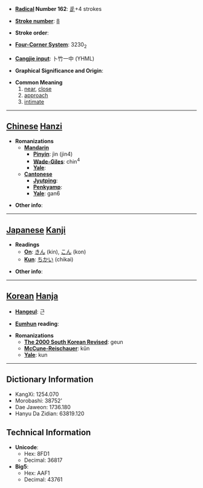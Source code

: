 * '''[[Wiktionary:Chinese radical index| Radical]] Number 162''': [[Wiktionary:Chinese radical index 辵|辵]]+4 strokes

* '''[[Wiktionary:Chinese total strokes index|Stroke number]]''': [[Wiktionary:Chinese total strokes index 8|8]]

* '''Stroke order''': 

* '''[[Wiktionary:Chinese four corner index|Four-Corner System]]''': 3230<sub>2</sub>

* '''[[Wiktionary:Chinese Cangjie index|Cangjie input]]''': 卜竹一中 (YHML)

* '''Graphical Significance and Origin''': 

* '''Common Meaning'''
*# [[near]], [[close]]
*# [[approach]]
*# [[intimate]]


----

== [[Chinese]] [[Hanzi]] ==

* '''Romanizations'''
** '''[[Mandarin]]'''
*** '''[[Pinyin]]''': jìn (jin4)
*** '''[[Wade-Giles]]''': chin<sup>4</sup>
*** '''[[Yale]]''': 
** '''[[Cantonese]]'''
*** '''[[Jyutping]]''':
*** '''[[Penkyamp]]''': 
*** '''[[Yale]]''': gan6

* '''Other info''': 

----

== [[Japanese]] [[Kanji]] ==

* '''Readings'''
** '''[[On]]''': [[きん]] (kin), [[こん]] (kon)
** '''[[Kun]]''': [[ちかい]] (chikai)

* '''Other info''':  

----

== [[Korean]] [[Hanja]] ==

* '''[[Hangeul]]''': 근

* '''[[Eumhun]] reading''': 

* '''Romanizations'''
** '''[[The 2000 South Korean Revised Romanization|The 2000 South Korean Revised]]''': geun
** '''[[McCune-Reischauer]]''': kŭn
** '''[[Yale]]''': kun

----

== Dictionary Information ==

* KangXi: 1254.070
* Morobashi: 38752'
* Dae Jaweon: 1736.180
* Hanyu Da Zidian: 63819.120

== Technical Information ==

* '''Unicode''':
** Hex: 8FD1
** Decimal: 36817
* '''Big5''':
** Hex: AAF1
** Decimal: 43761